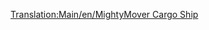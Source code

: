 [[Translation:Main/en/MightyMover Cargo Ship]]{{Template:Bateau/Fr
|Nom=Cargo MightyMover
|Image=[[File:en/Toylandcargoship.png|MightyMover Cargo Ship]]
|Coût=24 375£ (48 750$)
|Vitesse=24 km/h (15 mph)
|Entretien=2 460£ (4 920$)
|Conception=1946
|Vie=30
|Capacité=160 sacs de bonbons
|Description=Transformable pour tout sauf les passagers.
|Réalité=Fictif.
}}